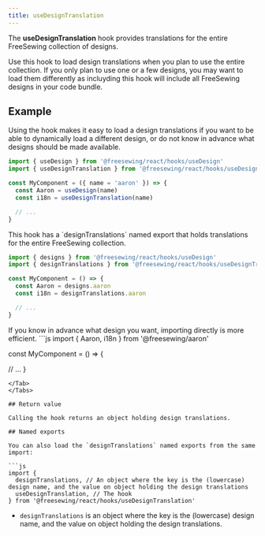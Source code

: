 ```yaml
---
title: useDesignTranslation
---
```



<DocusaurusDoc>

The **useDesignTranslation** hook provides translations for the entire FreeSewing collection of designs.

<Popout type="tip" title="Beware of bundle size">
Use this hook to load design translations when you plan to use the entire collection. If
you only plan to use one or a few designs, you may want to load them differently as
incluyding this hook will include all FreeSewing designs in your code bundle.
</Popout>

## Example

<Tabs tabs="hook, named export, direct import">
<Tab>
Using the hook makes it easy to load a design translations if you want to be able to
dynamically load a different design, or do not know in advance what designs
should be made available.

```js
import { useDesign } from '@freesewing/react/hooks/useDesign'
import { useDesignTranslation } from '@freesewing/react/hooks/useDesignTranslation'

const MyComponent = ({ name = 'aaron' }) => {
  const Aaron = useDesign(name)
  const i18n = useDesignTranslation(name)

  // ...
}
```
</Tab>
<Tab>
This hook has a `designTranslations` named export that holds translations for the entire FreeSewing collection.

```js
import { designs } from '@freesewing/react/hooks/useDesign'
import { designTranslations } from '@freesewing/react/hooks/useDesignTranslations'

const MyComponent = () => {
  const Aaron = designs.aaron
  const i18n = designTranslations.aaron

  // ...
}
```
</Tab>
<Tab>
If you know in advance what design you want, importing directly is more efficient.
```js
import { Aaron, i18n } from '@freesewing/aaron'

const MyComponent = () => {

  // ...
}
```
</Tab>
</Tabs>

## Return value

Calling the hook returns an object holding design translations.

## Named exports

You can also load the `designTranslations` named exports from the same import:

```js
import {
  designTranslations, // An object where the key is the (lowercase) design name, and the value on object holding the design translations
  useDesignTranslation, // The hook
} from '@freesewing/react/hooks/useDesignTranslation'
```

- `designTranslations` is an object where the key is the (lowercase) design name, and the value on object holding the design translations.

</DocusaurusDoc>


